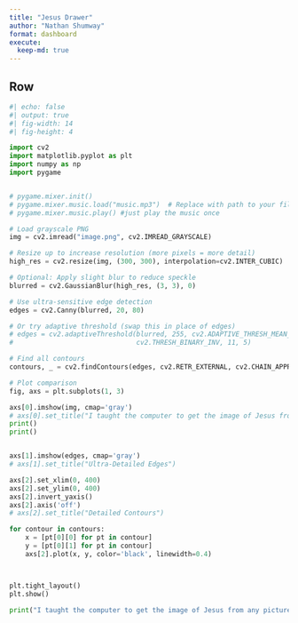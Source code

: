 ```yaml
---
title: "Jesus Drawer"
author: "Nathan Shumway"
format: dashboard
execute:
  keep-md: true
---
```


## Row {height=fit}

```python

#| echo: false
#| output: true
#| fig-width: 14
#| fig-height: 4

import cv2
import matplotlib.pyplot as plt
import numpy as np
import pygame


# pygame.mixer.init()
# pygame.mixer.music.load("music.mp3")  # Replace with path to your file
# pygame.mixer.music.play() #just play the music once

# Load grayscale PNG
img = cv2.imread("image.png", cv2.IMREAD_GRAYSCALE)

# Resize up to increase resolution (more pixels = more detail)
high_res = cv2.resize(img, (300, 300), interpolation=cv2.INTER_CUBIC)

# Optional: Apply slight blur to reduce speckle
blurred = cv2.GaussianBlur(high_res, (3, 3), 0)

# Use ultra-sensitive edge detection
edges = cv2.Canny(blurred, 20, 80)

# Or try adaptive threshold (swap this in place of edges)
# edges = cv2.adaptiveThreshold(blurred, 255, cv2.ADAPTIVE_THRESH_MEAN_C,
#                               cv2.THRESH_BINARY_INV, 11, 5)

# Find all contours
contours, _ = cv2.findContours(edges, cv2.RETR_EXTERNAL, cv2.CHAIN_APPROX_NONE)

# Plot comparison
fig, axs = plt.subplots(1, 3)

axs[0].imshow(img, cmap='gray')
# axs[0].set_title("I taught the computer to get the image of Jesus from any pictue of Him")
print()
print()


axs[1].imshow(edges, cmap='gray')
# axs[1].set_title("Ultra-Detailed Edges")

axs[2].set_xlim(0, 400)
axs[2].set_ylim(0, 400)
axs[2].invert_yaxis()
axs[2].axis('off')
# axs[2].set_title("Detailed Contours")

for contour in contours:
    x = [pt[0][0] for pt in contour]
    y = [pt[0][1] for pt in contour]
    axs[2].plot(x, y, color='black', linewidth=0.4)



plt.tight_layout()
plt.show()

print("I taught the computer to get the image of Jesus from any picture of Him")





```



```{=html}
<audio autoplay hidden>
  <source src="music.mp3" type="audio/mpeg">
  Your browser does not support the audio element.
</audio>
```
